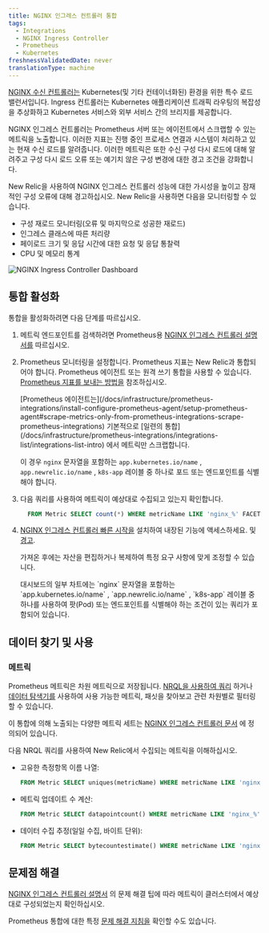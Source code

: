 ```yaml
---
title: NGINX 인그레스 컨트롤러 통합
tags:
  - Integrations
  - NGINX Ingress Controller
  - Prometheus
  - Kubernetes
freshnessValidatedDate: never
translationType: machine
---
```


[NGINX 수신 컨트롤러는](https://www.nginx.com/resources/glossary/kubernetes-ingress-controller/) Kubernetes(및 기타 컨테이너화된) 환경을 위한 특수 로드 밸런서입니다. Ingress 컨트롤러는 Kubernetes 애플리케이션 트래픽 라우팅의 복잡성을 추상화하고 Kubernetes 서비스와 외부 서비스 간의 브리지를 제공합니다.

NGINX 인그레스 컨트롤러는 Prometheus 서버 또는 에이전트에서 스크랩할 수 있는 메트릭을 노출합니다. 이러한 지표는 진행 중인 프로세스 연결과 시스템이 처리하고 있는 현재 수신 로드를 알려줍니다. 이러한 메트릭은 또한 수신 구성 다시 로드에 대해 알려주고 구성 다시 로드 오류 또는 예기치 않은 구성 변경에 대한 경고 조건을 강화합니다.

New Relic을 사용하여 NGINX 인그레스 컨트롤러 성능에 대한 가시성을 높이고 잠재적인 구성 오류에 대해 경고하십시오. New Relic을 사용하면 다음을 모니터링할 수 있습니다.

* 구성 재로드 모니터링(오류 및 마지막으로 성공한 재로드)
* 인그레스 클래스에 따른 처리량
* 페이로드 크기 및 응답 시간에 대한 요청 및 응답 통찰력
* CPU 및 메모리 통계

<img
  title="NGINX Ingress Controller Dashboard"
  alt="NGINX Ingress Controller Dashboard"
  src="/images/kubernetes_screenshot-crop_ingress-controller-dashboard.webp"
/>

## 통합 활성화

통합을 활성화하려면 다음 단계를 따르십시오.

1. 메트릭 엔드포인트를 검색하려면 Prometheus용 [NGINX 인그레스 컨트롤러 설명서를](https://kubernetes.github.io/ingress-nginx/user-guide/monitoring/#prometheus-and-grafana-installation-using-pod-annotations) 따르십시오.

2. Prometheus 모니터링을 설정합니다. Prometheus 지표는 New Relic과 통합되어야 합니다. Prometheus 에이전트 또는 원격 쓰기 통합을 사용할 수 있습니다. [Prometheus 지표를 보내는 방법을](/docs/infrastructure/prometheus-integrations/get-started/send-prometheus-metric-data-new-relic/) 참조하십시오.

   <Callout variant="important">
     [Prometheus 에이전트는](/docs/infrastructure/prometheus-integrations/install-configure-prometheus-agent/setup-prometheus-agent#scrape-metrics-only-from-prometheus-integrations-scrape-prometheus-integrations) 기본적으로 [일련의 통합](/docs/infrastructure/prometheus-integrations/integrations-list/integrations-list-intro) 에서 메트릭만 스크랩합니다.

     이 경우 `nginx` 문자열을 포함하는 `app.kubernetes.io/name` , `app.newrelic.io/name` , `k8s-app` 레이블 중 하나로 포드 또는 엔드포인트를 식별해야 합니다.
   </Callout>

3. 다음 쿼리를 사용하여 메트릭이 예상대로 수집되고 있는지 확인합니다.

   ```sql
     FROM Metric SELECT count(*) WHERE metricName LIKE 'nginx_%' FACET metricName LIMIT MAX
   ```

4. [NGINX 인그레스 컨트롤러 빠른 시작을](https://newrelic.com/instant-observability/nginx-ingress-controller) 설치하여 내장된 기능에 액세스하세요. <InlinePopover type="dashboards"/>및 [경고](/docs/alerts-applied-intelligence/new-relic-alerts/learn-alerts/introduction-alerts/).

   가져온 후에는 자산을 편집하거나 복제하여 특정 요구 사항에 맞게 조정할 수 있습니다.

   <Callout variant="important">
     대시보드의 일부 차트에는 `nginx` 문자열을 포함하는 `app.kubernetes.io/name` , `app.newrelic.io/name` , `k8s-app` 레이블 중 하나를 사용하여 팟(Pod) 또는 엔드포인트를 식별해야 하는 조건이 있는 쿼리가 포함되어 있습니다.
   </Callout>

## 데이터 찾기 및 사용

### 메트릭

Prometheus 메트릭은 차원 메트릭으로 저장됩니다. [NRQL을 사용하여 쿼리](/docs/telemetry-data-platform/get-data/apis/query-metric-data-type/) 하거나 [데이터 탐색기를](/docs/query-your-data/explore-query-data/browse-data/introduction-data-explorer/) 사용하여 사용 가능한 메트릭, 패싯을 찾아보고 관련 차원별로 필터링할 수 있습니다.

이 통합에 의해 노출되는 다양한 메트릭 세트는 [NGINX 인그레스 컨트롤러 문서](https://kubernetes.github.io/ingress-nginx/user-guide/monitoring/#exposed-metrics) 에 정의되어 있습니다.

다음 NRQL 쿼리를 사용하여 New Relic에서 수집되는 메트릭을 이해하십시오.

* 고유한 측정항목 이름 나열:

  ```sql
  FROM Metric SELECT uniques(metricName) WHERE metricName LIKE 'nginx_%' LIMIT MAX
  ```

* 메트릭 업데이트 수 계산:

  ```sql
  FROM Metric SELECT datapointcount() WHERE metricName LIKE 'nginx_%' LIMIT MAX
  ```

* 데이터 수집 추정(일일 수집, 바이트 단위):

  ```sql
  FROM Metric SELECT bytecountestimate() WHERE metricName LIKE 'nginx_%' SINCE 1 day ago
  ```

## 문제점 해결

[NGINX 인그레스 컨트롤러 설명서](https://kubernetes.github.io/ingress-nginx/user-guide/monitoring/#prometheus-and-grafana-installation-using-pod-annotations) 의 문제 해결 팁에 따라 메트릭이 클러스터에서 예상대로 구성되었는지 확인하십시오.

Prometheus 통합에 대한 특정 [문제 해결 지침을](/docs/infrastructure/prometheus-integrations/troubleshooting/no-data-appears-prometheus-integration) 확인할 수도 있습니다.
